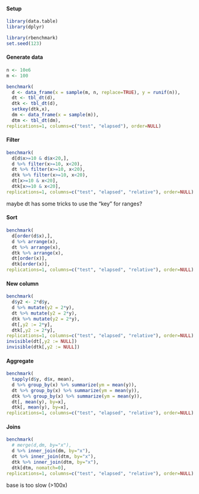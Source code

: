 
#### Setup

```r

library(data.table)
library(dplyr)

library(rbenchmark)
set.seed(123)

```


#### Generate data

```r

n <- 10e6
m <- 100

benchmark(
  d <- data_frame(x = sample(m, n, replace=TRUE), y = runif(n)),
  dt <- tbl_dt(d),
  dtk <- tbl_dt(d),
  setkey(dtk,x),
  dm <- data_frame(x = sample(m)),
  dtm <- tbl_dt(dm),
replications=1, columns=c("test", "elapsed"), order=NULL)

```


#### Filter

```r

benchmark(
  d[d$x>=10 & d$x<20,],
  d %>% filter(x>=10, x<20),
  dt %>% filter(x>=10, x<20),
  dtk %>% filter(x>=10, x<20),
  dt[x>=10 & x<20],
  dtk[x>=10 & x<20],
replications=1, columns=c("test", "elapsed", "relative"), order=NULL)

```

maybe dt has some tricks to use the "key" for ranges?


#### Sort

```r

benchmark(
  d[order(d$x),],
  d %>% arrange(x),
  dt %>% arrange(x),
  dtk %>% arrange(x),
  dt[order(x)],  
  dtk[order(x)],
replications=1, columns=c("test", "elapsed", "relative"), order=NULL)

```


#### New column

```r

benchmark(
  d$y2 <- 2*d$y,
  d %>% mutate(y2 = 2*y),
  dt %>% mutate(y2 = 2*y),
  dtk %>% mutate(y2 = 2*y),
  dt[,y2 := 2*y],
  dtk[,y2 := 2*y],
replications=1, columns=c("test", "elapsed", "relative"), order=NULL)
invisible(dt[,y2 := NULL])
invisible(dtk[,y2 := NULL])

```


#### Aggregate

```r

benchmark(
  tapply(d$y, d$x, mean),
  d %>% group_by(x) %>% summarize(ym = mean(y)),
  dt %>% group_by(x) %>% summarize(ym = mean(y)),
  dtk %>% group_by(x) %>% summarize(ym = mean(y)),
  dt[, mean(y), by=x],
  dtk[, mean(y), by=x],
replications=1, columns=c("test", "elapsed", "relative"), order=NULL)

```


#### Joins

```r

benchmark(
  # merge(d,dm, by="x"),
  d %>% inner_join(dm, by="x"),
  dt %>% inner_join(dtm, by="x"),
  dtk %>% inner_join(dtm, by="x"),
  dtk[dtm, nomatch=0],
replications=1, columns=c("test", "elapsed", "relative"), order=NULL)

```

base is too slow (>100x)




